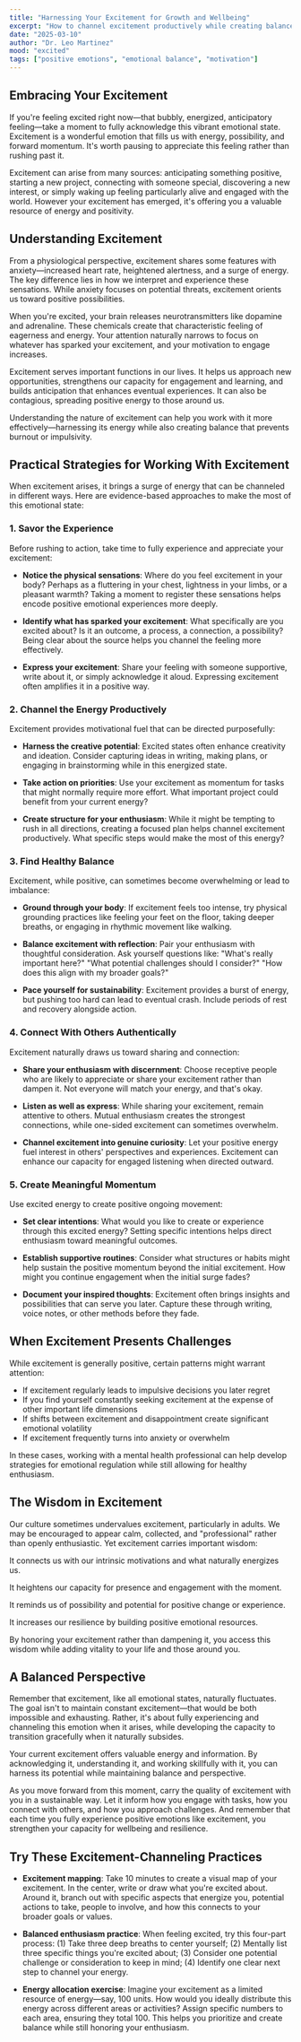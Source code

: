 ```yaml
---
title: "Harnessing Your Excitement for Growth and Wellbeing"
excerpt: "How to channel excitement productively while creating balance and making the most of this energizing emotional state."
date: "2025-03-10"
author: "Dr. Leo Martinez"
mood: "excited"
tags: ["positive emotions", "emotional balance", "motivation"]
---
```


## Embracing Your Excitement

If you're feeling excited right now—that bubbly, energized, anticipatory feeling—take a moment to fully acknowledge this vibrant emotional state. Excitement is a wonderful emotion that fills us with energy, possibility, and forward momentum. It's worth pausing to appreciate this feeling rather than rushing past it.

Excitement can arise from many sources: anticipating something positive, starting a new project, connecting with someone special, discovering a new interest, or simply waking up feeling particularly alive and engaged with the world. However your excitement has emerged, it's offering you a valuable resource of energy and positivity.

## Understanding Excitement

From a physiological perspective, excitement shares some features with anxiety—increased heart rate, heightened alertness, and a surge of energy. The key difference lies in how we interpret and experience these sensations. While anxiety focuses on potential threats, excitement orients us toward positive possibilities.

When you're excited, your brain releases neurotransmitters like dopamine and adrenaline. These chemicals create that characteristic feeling of eagerness and energy. Your attention naturally narrows to focus on whatever has sparked your excitement, and your motivation to engage increases.

Excitement serves important functions in our lives. It helps us approach new opportunities, strengthens our capacity for engagement and learning, and builds anticipation that enhances eventual experiences. It can also be contagious, spreading positive energy to those around us.

Understanding the nature of excitement can help you work with it more effectively—harnessing its energy while also creating balance that prevents burnout or impulsivity.

## Practical Strategies for Working With Excitement

When excitement arises, it brings a surge of energy that can be channeled in different ways. Here are evidence-based approaches to make the most of this emotional state:

### 1. Savor the Experience

Before rushing to action, take time to fully experience and appreciate your excitement:

- **Notice the physical sensations**: Where do you feel excitement in your body? Perhaps as a fluttering in your chest, lightness in your limbs, or a pleasant warmth? Taking a moment to register these sensations helps encode positive emotional experiences more deeply.

- **Identify what has sparked your excitement**: What specifically are you excited about? Is it an outcome, a process, a connection, a possibility? Being clear about the source helps you channel the feeling more effectively.

- **Express your excitement**: Share your feeling with someone supportive, write about it, or simply acknowledge it aloud. Expressing excitement often amplifies it in a positive way.

### 2. Channel the Energy Productively

Excitement provides motivational fuel that can be directed purposefully:

- **Harness the creative potential**: Excited states often enhance creativity and ideation. Consider capturing ideas in writing, making plans, or engaging in brainstorming while in this energized state.

- **Take action on priorities**: Use your excitement as momentum for tasks that might normally require more effort. What important project could benefit from your current energy?

- **Create structure for your enthusiasm**: While it might be tempting to rush in all directions, creating a focused plan helps channel excitement productively. What specific steps would make the most of this energy?

### 3. Find Healthy Balance

Excitement, while positive, can sometimes become overwhelming or lead to imbalance:

- **Ground through your body**: If excitement feels too intense, try physical grounding practices like feeling your feet on the floor, taking deeper breaths, or engaging in rhythmic movement like walking.

- **Balance excitement with reflection**: Pair your enthusiasm with thoughtful consideration. Ask yourself questions like: "What's really important here?" "What potential challenges should I consider?" "How does this align with my broader goals?"

- **Pace yourself for sustainability**: Excitement provides a burst of energy, but pushing too hard can lead to eventual crash. Include periods of rest and recovery alongside action.

### 4. Connect With Others Authentically

Excitement naturally draws us toward sharing and connection:

- **Share your enthusiasm with discernment**: Choose receptive people who are likely to appreciate or share your excitement rather than dampen it. Not everyone will match your energy, and that's okay.

- **Listen as well as express**: While sharing your excitement, remain attentive to others. Mutual enthusiasm creates the strongest connections, while one-sided excitement can sometimes overwhelm.

- **Channel excitement into genuine curiosity**: Let your positive energy fuel interest in others' perspectives and experiences. Excitement can enhance our capacity for engaged listening when directed outward.

### 5. Create Meaningful Momentum

Use excited energy to create positive ongoing movement:

- **Set clear intentions**: What would you like to create or experience through this excited energy? Setting specific intentions helps direct enthusiasm toward meaningful outcomes.

- **Establish supportive routines**: Consider what structures or habits might help sustain the positive momentum beyond the initial excitement. How might you continue engagement when the initial surge fades?

- **Document your inspired thoughts**: Excitement often brings insights and possibilities that can serve you later. Capture these through writing, voice notes, or other methods before they fade.

## When Excitement Presents Challenges

While excitement is generally positive, certain patterns might warrant attention:

- If excitement regularly leads to impulsive decisions you later regret
- If you find yourself constantly seeking excitement at the expense of other important life dimensions
- If shifts between excitement and disappointment create significant emotional volatility
- If excitement frequently turns into anxiety or overwhelm

In these cases, working with a mental health professional can help develop strategies for emotional regulation while still allowing for healthy enthusiasm.

## The Wisdom in Excitement

Our culture sometimes undervalues excitement, particularly in adults. We may be encouraged to appear calm, collected, and "professional" rather than openly enthusiastic. Yet excitement carries important wisdom:

It connects us with our intrinsic motivations and what naturally energizes us.

It heightens our capacity for presence and engagement with the moment.

It reminds us of possibility and potential for positive change or experience.

It increases our resilience by building positive emotional resources.

By honoring your excitement rather than dampening it, you access this wisdom while adding vitality to your life and those around you.

## A Balanced Perspective

Remember that excitement, like all emotional states, naturally fluctuates. The goal isn't to maintain constant excitement—that would be both impossible and exhausting. Rather, it's about fully experiencing and channeling this emotion when it arises, while developing the capacity to transition gracefully when it naturally subsides.

Your current excitement offers valuable energy and information. By acknowledging it, understanding it, and working skillfully with it, you can harness its potential while maintaining balance and perspective.

As you move forward from this moment, carry the quality of excitement with you in a sustainable way. Let it inform how you engage with tasks, how you connect with others, and how you approach challenges. And remember that each time you fully experience positive emotions like excitement, you strengthen your capacity for wellbeing and resilience.

## Try These Excitement-Channeling Practices

- **Excitement mapping**: Take 10 minutes to create a visual map of your excitement. In the center, write or draw what you're excited about. Around it, branch out with specific aspects that energize you, potential actions to take, people to involve, and how this connects to your broader goals or values.

- **Balanced enthusiasm practice**: When feeling excited, try this four-part process: (1) Take three deep breaths to center yourself; (2) Mentally list three specific things you're excited about; (3) Consider one potential challenge or consideration to keep in mind; (4) Identify one clear next step to channel your energy.

- **Energy allocation exercise**: Imagine your excitement as a limited resource of energy—say, 100 units. How would you ideally distribute this energy across different areas or activities? Assign specific numbers to each area, ensuring they total 100. This helps you prioritize and create balance while still honoring your enthusiasm.
